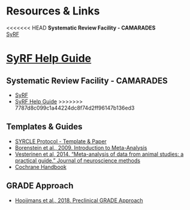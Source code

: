 
# Resources & Links


<<<<<<< HEAD
**Systematic Review Facility - CAMARADES**
<br>
[SyRF](https://syrf.org.uk/){target="_blank"}

[SyRF Help Guide](https://help.syrf.org.uk/){target="_blank"}
=======
## Systematic Review Facility - CAMARADES

- [SyRF](http://syrf.org.uk/){target="_blank"}
- [SyRF Help Guide](https://assets.syrf.org.uk/guides/SyRF_User_Guide.pdf){target="_blank"}
>>>>>>> 7787d8c099c1a44224dc8f74d2ff96147b136ed3

## Templates & Guides

- [SYRCLE Protocol - Template & Paper](https://onlinelibrary.wiley.com/doi/epdf/10.1002/ebm2.7){target="_blank"}
- [Borenstein et al., 2009. Introduction to Meta-Analysis](https://onlinelibrary.wiley.com/doi/book/10.1002/9780470743386){target="_blank"}
- [Vesterinen et al, 2014. "Meta-analysis of data from animal studies: a practical guide." Journal of neuroscience methods](https://doi.org/10.1016/j.jneumeth.2013.09.010){target="_blank"}
- [Cochrane Handbook](https://training.cochrane.org/handbook/current){target="_blank"}

## GRADE Approach

- [Hooijmans et al., 2018. Preclinical GRADE Approach](https://journals.plos.org/plosone/article?id=10.1371/journal.pone.0187271){target="_blank"}

